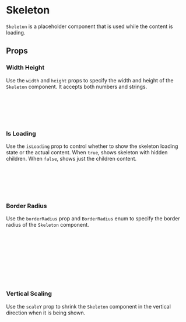 

# Skeleton

`Skeleton` is a placeholder component that is used while the content is loading.

<Canvas of={SkeletonStories.DefaultStory} />

## Props

<Controls of={SkeletonStories.DefaultStory} />

### Width Height

Use the `width` and `height` props to specify the width and height of the `Skeleton` component. It accepts both numbers and strings.

<Canvas of={SkeletonStories.WidthHeight} />

```jsx
import { Skeleton } from '../../component-library';

<Skeleton height={32} width={300} />
<Skeleton height={16} width={250} />
<Skeleton height={16} width={250} />
```

### Is Loading

Use the `isLoading` prop to control whether to show the skeleton loading state or the actual content. When `true`, shows skeleton with hidden children. When `false`, shows just the children content.

<Canvas of={SkeletonStories.IsLoading} />

```jsx
import { Skeleton, Text, TextVariant } from '../../component-library';

<Skeleton width="max-content" isLoading={!isLoaded}>
  <Text variant={TextVariant.headingMd}>Content that loads</Text>
</Skeleton>;
```

### Border Radius

Use the `borderRadius` prop and `BorderRadius` enum to specify the border radius of the `Skeleton` component.

<Canvas of={SkeletonStories.BorderRadiusStory} />

```jsx
import { BorderRadius } from '../../../helpers/constants/design-system'
import { Skeleton } from '../../component-library';

<Skeleton borderRadius={BorderRadius.full} height={32} width={32} />
<Skeleton borderRadius={BorderRadius.pill} height={32} width="100%" />
<Skeleton borderRadius={BorderRadius.LG} height={32} width="100%" />
<Skeleton borderRadius={BorderRadius.MD} height={32} width="100%" />
<Skeleton borderRadius={BorderRadius.SM} height={32} width="100%" />
<Skeleton borderRadius={BorderRadius.XS} height={32} width="100%" />
```

### Vertical Scaling

Use the `scaleY` prop to shrink the `Skeleton` component in the vertical direction when it is being shown.

<Canvas of={SkeletonStories.VerticalScaling} />

```jsx
import { Skeleton, Text, TextVariant } from '../../component-library';

<Skeleton width="max-content" scaleY={0.8}>
  <Text variant={TextVariant.headingMd}>Content that loads</Text>
</Skeleton>;
```
